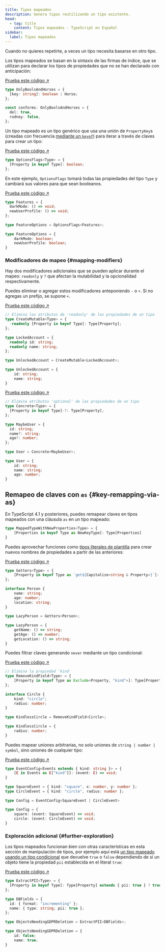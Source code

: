 ```yaml
---
title: Tipos mapeados
description: Genera tipos reutilizando un tipo existente.
head:
  - tag: title
    content: Tipos mapeados - TypeScript en Español
sidebar:
  label: Tipos mapeados
---
```



Cuando no quieres repetirte, a veces un tipo necesita basarse en otro tipo.

<TopBanner />

Los tipos mapeados se basan en la sintaxis de las firmas de índice, que se utilizan para declarar los tipos de propiedades que no se han declarado con anticipación:

[Prueba este código ↗](https://www.typescriptlang.org/play#code/C4TwDgpgBAEg9gJwM7QLxQN4F8DcAoAegKgFoyBjAV2DJL1EigHkA7AGxACE442kBBFgBN4yCEijoMeKFADaAawggAXFCTAEASxYBzALpqARjzYQAhiygAfWIhT5cePOTgsNUVywBmiALZIaqwc3LwCwqIoElIyUEIQbGqalBAANLEIcEIsymre5nxpeLhAA)

```ts
type OnlyBoolsAndHorses = {
  [key: string]: boolean | Horse;
};
 
const conforms: OnlyBoolsAndHorses = {
  del: true,
  rodney: false,
};
```

Un tipo mapeado es un tipo genérico que usa una unión de `PropertyKey`s (creadas con frecuencia [mediante un `keyof`](/typescript/handbook/manipulacion-tipos/tipos-de-acceso-indexado)) para iterar a través de claves para crear un tipo:

[Prueba este código ↗](https://www.typescriptlang.org/play#code/C4TwDgpgBA8mwEsD2A7AzgMQDYEMDmaAPACrgQB8UAvFAN4BQUUA2gAoBOSk7oUCKUANYQQSAGZRSkALoAuKACMkSLBBwoA3PQC+GoA)

```ts
type OptionsFlags<Type> = {
  [Property in keyof Type]: boolean;
};
```

En este ejemplo, `OptionsFlags` tomará todas las propiedades del tipo `Type` y cambiará sus valores para que sean booleanos.

[Prueba este código ↗](https://www.typescriptlang.org/play#code/C4TwDgpgBA8mwEsD2A7AzgMQDYEMDmaAPACrgQB8UAvFAN4BQUUA2gAoBOSk7oUCKUANYQQSAGZRSkALoAuKACMkSLBBwoA3PQC+WgPR6oAWhMBjAK7ATR+qEhQMa4OfYQ01OoygATHO0EAskjeEPIAFACU1JQAbkgI3lpMKBAA7gCqaBDsHOIIquFRVLHxiTpatmQOTi4QcIio7jT1yOjY+ESOOM6uaOT6hkwAegD8QA)

```ts
type Features = {
  darkMode: () => void;
  newUserProfile: () => void;
};
 
type FeatureOptions = OptionsFlags<Features>;
           
type FeatureOptions = {
    darkMode: boolean;
    newUserProfile: boolean;
}
```

### Modificadores de mapeo \{#mapping-modifiers}

Hay dos modificadores adicionales que se pueden aplicar durante el mapeo: `readonly` y `?` que afectan la mutabilidad y la opcionalidad respectivamente.

Puedes eliminar o agregar estos modificadores anteponiendo `-` o `+`. Si no agregas un prefijo, se supone `+`.

[Prueba este código ↗](https://www.typescriptlang.org/play#code/PTAECUFMFsHsDdIGdQHIBOkCGATWA7AGwE9VQsAXC9ASwCMBXC5UAM3VmnNAuIAdIqFHw4D0FGsgBQvAaADCmSpACyTLHUKQAPABV+kAHygAvKADeU0KAC0SvEWKgA2gAVRkcU5r5QAa0hiWFZQfQEAXQAuUIM3Dy9wgG4pAF9kmQNQABlYAGMAnABBXNzYBnwKUwsrUHsCElAaHGikah8Ac2TrOsdQfCxoSBa2-E7U9NlIUABVIjyC4tLyyrNFbGY1Cg0tbRz8yCKSsorDZJBrUAA9AH4gA)

```ts
// Elimina los atributos de 'readonly' de las propiedades de un tipo
type CreateMutable<Type> = {
  -readonly [Property in keyof Type]: Type[Property];
};
 
type LockedAccount = {
  readonly id: string;
  readonly name: string;
};
 
type UnlockedAccount = CreateMutable<LockedAccount>;
           
type UnlockedAccount = {
    id: string;
    name: string;
}
```

[Prueba este código ↗](https://www.typescriptlang.org/play#code/PTAECUFMFsHsDdIGdQHJYAcAuBLWA7AQwBtVRCssAnHAIwFctlQAzK2ac0LATw0lQoM7flVzIAUL36gAwgQDGVSEwA8AFT6QAfKAC8oAN4TQoANoAFEZDE9QOfKADWkHrBahN-ALoBaAPwAXJ5alta23gDcEgC+0VJaoACyhDy0kACqSDb6Rib2ACbBSNQOAObRpkTQkEGgJTT4FfmEZbXB+PTQ6VTRcRIJMlk5BvL4SiqQqilpmdlU2tEgpqAAev5AA)

<MiddleBannerOne />

```ts
// Elimina atributos 'optional' de las propiedades de un tipo
type Concrete<Type> = {
  [Property in keyof Type]-?: Type[Property];
};
 
type MaybeUser = {
  id: string;
  name?: string;
  age?: number;
};
 
type User = Concrete<MaybeUser>;
      
type User = {
    id: string;
    name: string;
    age: number;
}
```

## Remapeo de claves con `as` \{#key-remapping-via-as}

En TypeScript 4.1 y posteriores, puedes remapear claves en tipos mapeados con una cláusula `as` en un tipo mapeado:

```ts
type MappedTypeWithNewProperties<Type> = {
    [Properties in keyof Type as NewKeyType]: Type[Properties]
}
```

Puedes aprovechar funciones como [tipos literales de plantilla](/typescript/handbook/manipulacion-tipos/tipos-literales-de-plantilla) para crear nuevos nombres de propiedades a partir de las anteriores:

[Prueba este código ↗](https://www.typescriptlang.org/play#code/C4TwDgpgBA4hzAgJwM4B4Aq4ID4oF4oBvAKCnKgG0AFJAe0iVCgEsA7KAawhDoDMoWSFACGKKAAMA5vAAkRAMIiwLYCIA2LAF4Q0KYEnZSoAMii0GyUDgC+EgLoAuKAAoAlATxCINeo1D2JDYA3CQk7IhIfCIAxtDUyCh0HKQUUGwiALYQzvqGbFKhaSIyzmwArpkARshFFOp0MSLALMm5BkahNmGgwgAyIlogCajJBLDwkegjSWw4oQD0CxQAegD8QA)

```ts
type Getters<Type> = {
    [Property in keyof Type as `get${Capitalize<string & Property>}`]: () => Type[Property]
};
 
interface Person {
    name: string;
    age: number;
    location: string;
}
 
type LazyPerson = Getters<Person>;
         
type LazyPerson = {
    getName: () => string;
    getAge: () => number;
    getLocation: () => string;
}
```

Puedes filtrar claves generando `never` mediante un tipo condicional:

[Prueba este código ↗](https://www.typescriptlang.org/play#code/PTAECUFMFsHsDdKgC4AskHIDWBLAdgCYagAOATrCZGcgJ4BQdVEMCkA0vgQGI6QA2BADwAVWlQB8oALygA3vVBLQAbQAKFKjVqh8oLJFqwAZqDHMAhgGdQAUQAeAY34BXApCEbK1OgBpQAES4hAESALoAXGbikOqaPrRh9AC+ANz09PjI1MYWjkgAwjhkzkgKyvpcUQGOxaUB6RVkFgQ4LlZReC7QAEbU6ckZTEichPyQVlZFJeMyLHCIozx8gkLTpRLpIMoAegD8QA)

```ts
// Elimina la propiedad 'kind'
type RemoveKindField<Type> = {
    [Property in keyof Type as Exclude<Property, "kind">]: Type[Property]
};
 
interface Circle {
    kind: "circle";
    radius: number;
}
 
type KindlessCircle = RemoveKindField<Circle>;
           
type KindlessCircle = {
    radius: number;
}
```

Puedes mapear uniones arbitrarias, no solo uniones de `string | number | symbol`, sino uniones de cualquier tipo:

[Prueba este código ↗](https://www.typescriptlang.org/play#code/C4TwDgpgBAogbhAdsAwge0QMwJYHMA88SwAzlBAB7BIAmZA3lANbaI0BcUJwATq7lAC+APigBeKPQBQUWVADaMKK1gJkZAIZkY8gEQs2ugLpHOACghrgnGAEpxouGmw0A3FMFSpoSFADKAI4Arho8EETI4pLMrBxQuiTBoRC6ADRQFJyIQQC2AEYQPOkgWbkFPELuPtAo2DwAxgA24VZRjAZxuvV1TSnpPBo02EEkpfmFlV7VUOhYeFERqBg4BIEhYYtQAD4zPc2LwlIA9EdyAHoA-EA)

```ts
type EventConfig<Events extends { kind: string }> = {
    [E in Events as E["kind"]]: (event: E) => void;
}
 
type SquareEvent = { kind: "square", x: number, y: number };
type CircleEvent = { kind: "circle", radius: number };
 
type Config = EventConfig<SquareEvent | CircleEvent>
       
type Config = {
    square: (event: SquareEvent) => void;
    circle: (event: CircleEvent) => void;
}
```

### Exploración adicional \{#further-exploration}

Los tipos mapeados funcionan bien con otras características en esta sección de manipulación de tipos, por ejemplo aquí está [un tipo mapeado usando un tipo condicional](/typescript/handbook/manipulacion-tipos/tipos-condicionales) que devuelve `true` o `false` dependiendo de si un objeto tiene la propiedad `pii` establecida en el literal `true`:

<MiddleBannerTwo />

[Prueba este código ↗](https://www.typescriptlang.org/play#code/C4TwDgpgBAogHsATgQwMbAAoEksB4Aq4EAfFALxQDeAUFFANoaID2kioUAlgHZQDWEEMwBmUQpAC6ALjFFGLNqAlQICCNwAmAZypQwnTjKQBXaAF8oAfignoM4cgA2WiAG5qZ99VCQoAEQAhADFOCEdtcipaLg0ZSihhZkQAW2RgGQAiHlRECGT1YB4AcwyoT2juZHy4myIZLSRi1z0DI0RTMvdy7yIoAHkAIwArCHQtADkICA1igHE-DAAlPzCIQuZeCngkNEwcXECQsO1idwB6M7ooAD1LIA)

```ts
type ExtractPII<Type> = {
  [Property in keyof Type]: Type[Property] extends { pii: true } ? true : false;
};
 
type DBFields = {
  id: { format: "incrementing" };
  name: { type: string; pii: true };
};
 
type ObjectsNeedingGDPRDeletion = ExtractPII<DBFields>;
                 
type ObjectsNeedingGDPRDeletion = {
    id: false;
    name: true;
}
```

<BottomBanner />
